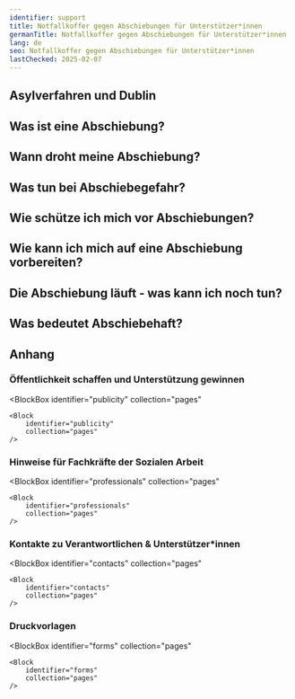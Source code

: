 ```yaml
---
identifier: support
title: Notfallkoffer gegen Abschiebungen für Unterstützer*innen
germanTitle: Notfallkoffer gegen Abschiebungen für Unterstützer*innen
lang: de
seo: Notfallkoffer gegen Abschiebungen für Unterstützer*innen
lastChecked: 2025-02-07
---
```


<Block identifier="kit-intro" />

<SupportBox title="Zusätzliche Hinweise für ehrenamtliche Unterstützende">
    <Block identifier="kit-intro-support"/>
</SupportBox>

<Block identifier="kit-advice" />

<SupportBox title="Zusätzliche Hinweis für Unterstützende zum Thema Beratung">
    <Block identifier="kit-advice-support"/>
</SupportBox>

## Asylverfahren und Dublin

<Block identifier="kit-procedure-dublin"/>

<SupportBox title="Zusätzliche Hinweise für Unterstützende zum Thema Asylverfahren:">
    <Block identifier="kit-procedure-support"/>
</SupportBox>

## Was ist eine Abschiebung?

<Block identifier="kit-deportation-definition"/>

## Wann droht meine Abschiebung?

<Block identifier="kit-deportation-risk"/>

<SupportBox title="Zusätzliche Hinweise für Unterstützende zum Thema: drohende Abschiebung">
    <Block identifier="kit-deportation-risk-support"/>
</SupportBox>

## Was tun bei Abschiebegefahr?

<Block identifier="kit-stress" />

<SupportBox title="Zusätzliche Hinweise für Unterstützende zum Thema: Stress durch Abschiebegefahr">
    <Block identifier="kit-stress-support"/>
</SupportBox>

<Block identifier="kit-residence" />

<SupportBox title="Zusätzliche Hinweise für Unterstützende zum Thema: Bleiberecht">
    <Block identifier="kit-residence-support"/>
</SupportBox>

## Wie schütze ich mich vor Abschiebungen?

<Block identifier="kit-prevent-deportation" />

## Wie kann ich mich auf eine Abschiebung vorbereiten?

<Block identifier="kit-prepare-deportation" />

<SupportBox title="Zusätzliche Hinweise für Unterstützende zum Thema: Vorbereitung auf eine Abschiebung">
    <Block identifier="kit-prepare-deportation-support"/>
</SupportBox>

## Die Abschiebung läuft - was kann ich noch tun?

<Block identifier="kit-police" />

<SupportBox title="Zusätzliche Hinweise für Unterstützende zum Thema: Polizei und Abschiebungen">
    <Block identifier="kit-police-support"/>
</SupportBox>

<Block identifier="kit-ongoing-deportation" />

<SupportBox title="Zusätzliche Hinweise für Unterstützende zum Thema: Laufende Abschiebung">
    <Block identifier="kit-ongoing-deportation-support"/>
</SupportBox>

## Was bedeutet Abschiebehaft?

<Block identifier="kit-detention" />

## Anhang

<Block identifier="kit-outro" />

### Öffentlichkeit schaffen und Unterstützung gewinnen

<BlockBox
    identifier="publicity"
    collection="pages"
>
    <Block
        identifier="publicity"
        collection="pages"
    />
</BlockBox>

###  Hinweise für Fachkräfte der Sozialen Arbeit

<BlockBox
    identifier="professionals"
    collection="pages"
>
    <Block
        identifier="professionals"
        collection="pages"
    />
</BlockBox>

### Kontakte zu Verantwortlichen & Unterstützer\*innen

<BlockBox
    identifier="contacts"
    collection="pages"
>
    <Block
        identifier="contacts"
        collection="pages"
    />
</BlockBox>

### Druckvorlagen

<BlockBox
    identifier="forms"
    collection="pages"
>
    <Block
        identifier="forms"
        collection="pages"
    />
</BlockBox>
